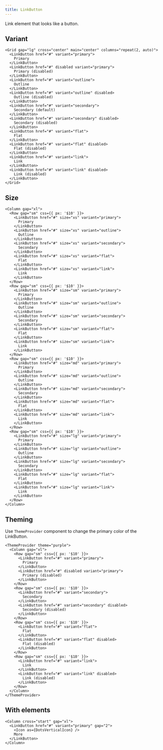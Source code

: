 ```yaml
---
title: LinkButton
---
```


Link element that looks like a button.

## Variant

```tsx preview
<Grid gap="lg" cross="center" main="center" columns="repeat(2, auto)">
  <LinkButton href="#" variant="primary">
    Primary
  </LinkButton>
  <LinkButton href="#" disabled variant="primary">
    Primary (disabled)
  </LinkButton>
  <LinkButton href="#" variant="outline">
    Outline
  </LinkButton>
  <LinkButton href="#" variant="outline" disabled>
    Outline (disabled)
  </LinkButton>
  <LinkButton href="#" variant="secondary">
    Secondary (default)
  </LinkButton>
  <LinkButton href="#" variant="secondary" disabled>
    Secondary (disabled)
  </LinkButton>
  <LinkButton href="#" variant="flat">
    Flat
  </LinkButton>
  <LinkButton href="#" variant="flat" disabled>
    Flat (disabled)
  </LinkButton>
  <LinkButton href="#" variant="link">
    Link
  </LinkButton>
  <LinkButton href="#" variant="link" disabled>
    Link (disabled)
  </LinkButton>
</Grid>
```

## Size

```tsx preview
<Column gap="xl">
  <Row gap="sm" css={{ px: '$10' }}>
    <LinkButton href="#" size="xs" variant="primary">
      Primary
    </LinkButton>
    <LinkButton href="#" size="xs" variant="outline">
      Outline
    </LinkButton>
    <LinkButton href="#" size="xs" variant="secondary">
      Secondary
    </LinkButton>
    <LinkButton href="#" size="xs" variant="flat">
      Flat
    </LinkButton>
    <LinkButton href="#" size="xs" variant="link">
      Link
    </LinkButton>
  </Row>
  <Row gap="sm" css={{ px: '$10' }}>
    <LinkButton href="#" size="sm" variant="primary">
      Primary
    </LinkButton>
    <LinkButton href="#" size="sm" variant="outline">
      Outline
    </LinkButton>
    <LinkButton href="#" size="sm" variant="secondary">
      Secondary
    </LinkButton>
    <LinkButton href="#" size="sm" variant="flat">
      Flat
    </LinkButton>
    <LinkButton href="#" size="sm" variant="link">
      Link
    </LinkButton>
  </Row>
  <Row gap="sm" css={{ px: '$10' }}>
    <LinkButton href="#" size="md" variant="primary">
      Primary
    </LinkButton>
    <LinkButton href="#" size="md" variant="outline">
      Outline
    </LinkButton>
    <LinkButton href="#" size="md" variant="secondary">
      Secondary
    </LinkButton>
    <LinkButton href="#" size="md" variant="flat">
      Flat
    </LinkButton>
    <LinkButton href="#" size="md" variant="link">
      Link
    </LinkButton>
  </Row>
  <Row gap="sm" css={{ px: '$10' }}>
    <LinkButton href="#" size="lg" variant="primary">
      Primary
    </LinkButton>
    <LinkButton href="#" size="lg" variant="outline">
      Outline
    </LinkButton>
    <LinkButton href="#" size="lg" variant="secondary">
      Secondary
    </LinkButton>
    <LinkButton href="#" size="lg" variant="flat">
      Flat
    </LinkButton>
    <LinkButton href="#" size="lg" variant="link">
      Link
    </LinkButton>
  </Row>
</Column>
```

## Theming

Use `ThemeProvider` component to change the primary color of the LinkButton.

```tsx preview
<ThemeProvider theme="purple">
  <Column gap="xl">
    <Row gap="sm" css={{ px: '$10' }}>
      <LinkButton href="#" variant="primary">
        Primary
      </LinkButton>
      <LinkButton href="#" disabled variant="primary">
        Primary (disabled)
      </LinkButton>
    </Row>
    <Row gap="sm" css={{ px: '$10' }}>
      <LinkButton href="#" variant="secondary">
        Secondary
      </LinkButton>
      <LinkButton href="#" variant="secondary" disabled>
        Secondary (disabled)
      </LinkButton>
    </Row>
    <Row gap="sm" css={{ px: '$10' }}>
      <LinkButton href="#" variant="flat">
        Flat
      </LinkButton>
      <LinkButton href="#" variant="flat" disabled>
        Flat (disabled)
      </LinkButton>
    </Row>
    <Row gap="sm" css={{ px: '$10' }}>
      <LinkButton href="#" variant="link">
        Link
      </LinkButton>
      <LinkButton href="#" variant="link" disabled>
        Link (disabled)
      </LinkButton>
    </Row>
  </Column>
</ThemeProvider>
```

## With elements

```tsx preview
<Column cross="start" gap="xl">
  <LinkButton href="#" variant="primary" gap="2">
    <Icon as={DotsVerticalIcon} />
    More
  </LinkButton>
</Column>
```
